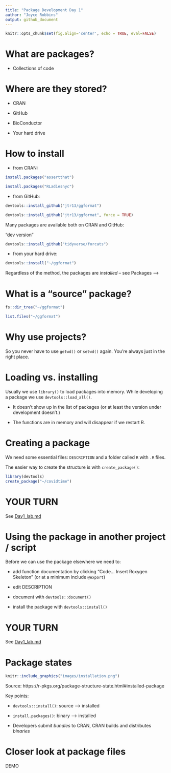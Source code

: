 ```yaml
---
title: "Package Development Day 1"
author: "Joyce Robbins"
output: github_document
---
```


```r
knitr::opts_chunk$set(fig.align='center', echo = TRUE, eval=FALSE)
```

# What are packages?

-   Collections of code

# Where are they stored?

-   CRAN

-   GitHub

-   BioConductor

-   Your hard drive

# How to install

-   from CRAN:

```r
install.packages("assertthat")
```



```r
install.packages("RLadiesnyc")
```

-   from GitHub:

```r
devtools::install_github("jtr13/ggformat")
```

```r
devtools::install_github("jtr13/ggformat", force = TRUE)
```

Many packages are available both on CRAN and GitHub:

"dev version"

```r
devtools::install_github("tidyverse/forcats")
```

-   from your hard drive:

```r
devtools::install("~/ggformat")
```

Regardless of the method, the packages are *installed* -- see Packages -->

# What is a "source" package?

```r
fs::dir_tree("~/ggformat")
```

```r
list.files("~/ggformat")
```

# Why use projects?

So you never have to use `getwd()` or `setwd()` again. You're always just in the right place.


# Loading vs. installing

Usually we use `library()` to load packages into memory. While developing a package we use `devtools::load_all()`.

- It doesn't show up in the list of packages (or at least the version under development doesn't.)

- The functions are in memory and will disappear if we restart R.


# Creating a package

We need some essential files: `DESCRIPTION` and a folder called `R` with `.R` files.

The easier way to create the structure is with `create_package()`:

```r
library(devtools)
create_package("~/covidtime")
```

# YOUR TURN

See [Day1_lab.md](Day1_lab.md)

# Using the package in another project / script

Before we can use the package elsewhere we need to:

- add function documentation by clicking "Code... Insert Roxygen Skeleton" (or at a minimum include `@export`)

- edit DESCRIPTION

- document with `devtools::document()`

- install the package with `devtools::install()`


# YOUR TURN

See [Day1_lab.md](Day1_lab.md)

# Package states

```r
knitr::include_graphics("images/installation.png")
```

Source: https://r-pkgs.org/package-structure-state.html#installed-package

Key points:

* `devtools::install()`:  source --> installed

* `install.packages()`: binary --> installed 

* Developers submit *bundles* to CRAN, CRAN builds and distributes *binaries* 

# Closer look at package files

DEMO
